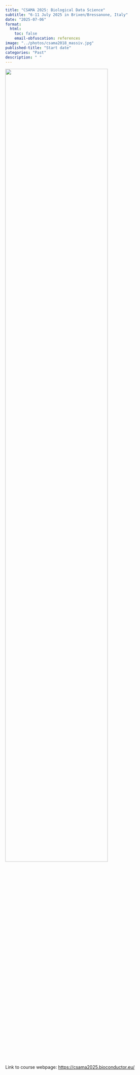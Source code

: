 ```yaml
---
title: "CSAMA 2025: Biological Data Science"
subtitle: "6-11 July 2025 in Brixen/Bressanone, Italy"
date: "2025-07-06"
format:
  html:
    toc: false
    email-obfuscation: references
image: "../photos/csama2018_massiv.jpg"
published-title: "Start date"
categories: "Past"
description: " "
---
```




![](https://csama2025.bioconductor.eu/images/csama2018_crop.jpeg){fig-align="center" width=80% .lightbox}

Link to course webpage: <https://csama2025.bioconductor.eu/>

